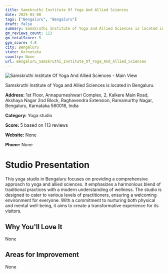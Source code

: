 ```yaml
---
title: Samskruthi Institute Of Yoga And Allied Sciences
date: 2025-03-08
tags: ["Bengaluru", "Bengaluru"]  
draft: false
summary: Samskruthi Institute of Yoga and Allied Sciences is located in Bengaluru.
gm_reviews_count: 113
gm_totalScore: 5
gym_score: 4.8
city: Bengaluru
state: Karnataka
country: None
url: Bengaluru_Samskruthi_Institute_Of_Yoga_And_Allied_Sciences
---
```


<div className="aspect-[16/9] relative my-8">
  <img 
    src="https://streetviewpixels-pa.googleapis.com/v1/thumbnail?panoid=ub51V0DyaNoVUfrTyCBbnQ&cb_client=search.gws-prod.gps&w=408&h=240&yaw=76.51431&pitch=0&thumbfov=100"
    alt="Samskruthi Institute Of Yoga And Allied Sciences - Main View"
    className="object-cover absolute inset-0 w-full h-full rounded-lg"
  />
</div>

Samskruthi Institute of Yoga and Allied Sciences is located in Bengaluru.

**Address:** 1st Floor, Annapurneshwari Complex, 2, Kalkere Main Road, Akshaya Nagar 2nd Block, Raghavendra Extension, Ramamurthy Nagar, Bengaluru, Karnataka 560016, India

**Category:** Yoga studio

**Score:** 5 based on 113 reviews

**Website:** None

**Phone:** None

# Studio Presentation

This yoga studio in Bengaluru focuses on providing a comprehensive approach to yoga and allied sciences.
It emphasizes a harmonious blend of traditional practices with a modern understanding of wellness.
The studio is designed to cater to various levels of practitioners, ensuring a welcoming environment for everyone.
With a commitment to nurturing both physical and mental well-being, it aims to create a transformative experience for its visitors.

## Why You'll Love It

None

## Areas for Improvement

None

<div className="grid grid-cols-1 xl:grid-cols-2 gap-4 my-8">

</div>